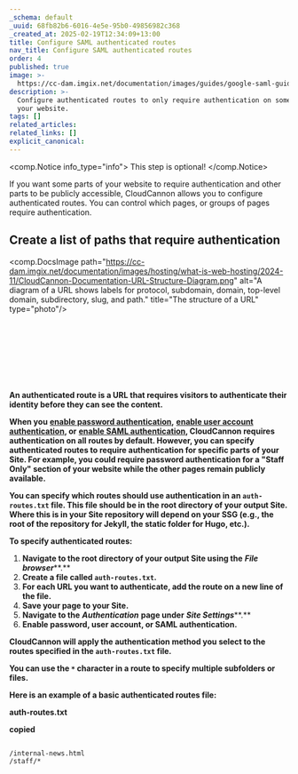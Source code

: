 ```yaml
---
_schema: default
_uuid: 68fb82b6-6016-4e5e-95b0-49856982c368
_created_at: 2025-02-19T12:34:09+13:00
title: Configure SAML authenticated routes
nav_title: Configure SAML authenticated routes
order: 4
published: true
image: >-
  https://cc-dam.imgix.net/documentation/images/guides/google-saml-guide/CloudCannon-Documentation-Google-SAML-Guide.png
description: >-
  Configure authenticated routes to only require authentication on some parts of
  your website.
tags: []
related_articles:
related_links: []
explicit_canonical:
---
```

<comp.Notice info_type="info">
  This step is optional!
</comp.Notice>

If you want some parts of your website to require authentication and other parts to be publicly accessible, CloudCannon allows you to configure authenticated routes. You can control which pages, or groups of pages require authentication.

## Create a list of paths that require authentication

<comp.DocsImage path="https://cc-dam.imgix.net/documentation/images/hosting/what-is-web-hosting/2024-11/CloudCannon-Documentation-URL-Structure-Diagram.png" alt="A diagram of a URL shows labels for protocol, subdomain, domain, top-level domain, subdirectory, slug, and path." title="The structure of a URL" type="photo"/>

&nbsp;

&nbsp;

&nbsp;

&nbsp;

**An authenticated route is a URL that requires visitors to authenticate their identity before they can see the content.**

**When you** [**enable password authentication**](https://cloudcannon.com/documentation/articles/enable-password-authentication/)**,** [**enable user account authentication**](https://cloudcannon.com/documentation/articles/enable-user-account-authentication/)**, or** [**enable SAML authentication**](https://cloudcannon.com/documentation/articles/enable-saml-authentication/)**, CloudCannon requires authentication on all routes by default. However, you can specify authenticated routes to require authentication for specific parts of your Site. For example, you could require password authentication for a "Staff Only" section of your website while the other pages remain publicly available.**

**You can specify which routes should use authentication in an `auth-routes.txt` file. This file should be in the root directory of your output Site. Where this is in your Site repository will depend on your SSG (e.g., the root of the repository for Jekyll, the static folder for Hugo, etc.).**

**To specify authenticated routes:**

1. **Navigate to the root directory of your output Site using the** ***File browser***\*\*.\*\*
2. **Create a file called `auth-routes.txt`.**
3. **For each URL you want to authenticate, add the route on a new line of the file.**
4. **Save your page to your Site.**
5. **Navigate to the** ***Authentication*** **page under** ***Site Settings***\*\*.\*\*
6. **Enable password, user account, or SAML authentication.**

**CloudCannon will apply the authentication method you select to the routes specified in the `auth-routes.txt` file.**

**You can use the `*` character in a route to specify multiple subfolders or files.**

**Here is an example of a basic authenticated routes file:**

**auth-routes.txt**

**copied**

```plaintext

/internal-news.html
/staff/*
```